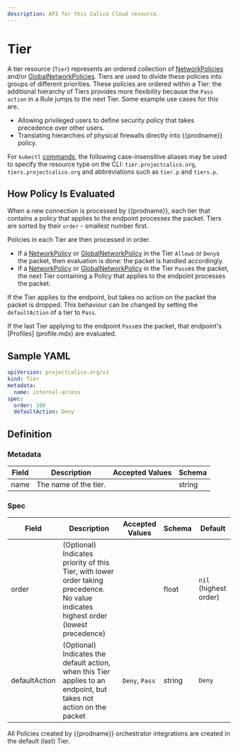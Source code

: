 ```yaml
---
description: API for this Calico Cloud resource.
---
```


# Tier

A tier resource (`Tier`) represents an ordered collection of [NetworkPolicies](networkpolicy.mdx)
and/or [GlobalNetworkPolicies](globalnetworkpolicy.mdx).
Tiers are used to divide these policies into groups of different priorities. These policies
are ordered within a Tier: the additional hierarchy of Tiers provides more flexibility
because the `Pass` `action` in a Rule jumps to the next Tier. Some example use cases for this are.

- Allowing privileged users to define security policy that takes precedence over other users.
- Translating hierarchies of physical firewalls directly into {{prodname}} policy.

For `kubectl` [commands](https://kubernetes.io/docs/reference/kubectl/overview/), the following case-insensitive aliases
may be used to specify the resource type on the CLI:
`tier.projectcalico.org`, `tiers.projectcalico.org` and abbreviations such as
`tier.p` and `tiers.p`.

## How Policy Is Evaluated

When a new connection is processed by {{prodname}}, each tier that contains a policy that applies to the endpoint processes the packet.
Tiers are sorted by their `order` - smallest number first.

Policies in each Tier are then processed in order.

- If a [NetworkPolicy](networkpolicy.mdx) or [GlobalNetworkPolicy](globalnetworkpolicy.mdx) in the Tier `Allow`s or `Deny`s the packet, then evaluation is done: the packet is handled accordingly.
- If a [NetworkPolicy](networkpolicy.mdx) or [GlobalNetworkPolicy](globalnetworkpolicy.mdx) in the Tier `Pass`es the packet, the next Tier containing a Policy that applies to the endpoint processes the packet.

If the Tier applies to the endpoint, but takes no action on the packet the packet is dropped. This behaviour can be changed by setting the `defaultAction` of a tier to `Pass`.

If the last Tier applying to the endpoint `Pass`es the packet, that endpoint's [Profiles] (profile.mdx) are evaluated.

## Sample YAML

```yaml
apiVersion: projectcalico.org/v3
kind: Tier
metadata:
  name: internal-access
spec:
  order: 100
  defaultAction: Deny
```

## Definition

### Metadata

| Field | Description           | Accepted Values | Schema |
| ----- | --------------------- | --------------- | ------ |
| name  | The name of the tier. |                 | string |

### Spec

| Field         | Description                                                                                                                          | Accepted Values | Schema | Default               |
| ------------- | ------------------------------------------------------------------------------------------------------------------------------------ | --------------- | ------ | --------------------- |
| order         | (Optional) Indicates priority of this Tier, with lower order taking precedence. No value indicates highest order (lowest precedence) |                 | float  | `nil` (highest order) |
| defaultAction | (Optional) Indicates the default action, when this Tier applies to an endpoint, but takes not action on the packet                   | `Deny`, `Pass`  | string | `Deny`                |

All Policies created by {{prodname}} orchestrator integrations are created in the default (last) Tier.
